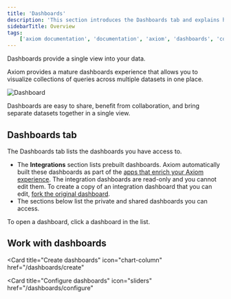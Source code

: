 ```yaml
---
title: 'Dashboards'
description: 'This section introduces the Dashboards tab and explains how to create your first dashboard.'
sidebarTitle: Overview
tags:
    ['axiom documentation', 'documentation', 'axiom', 'dashboards', 'collaboration', 'queries', 'visualizations', 'filters', 'charts', 'simple query builder', 'advanced query builder']
---
```


Dashboards provide a single view into your data.

Axiom provides a mature dashboards experience that allows you to visualize collections of queries across multiple datasets in one place.

<Frame caption="Dashboard">
  <img src="/doc-assets/shots/dashboards-introduction.png" alt="Dashboard" />
</Frame>

Dashboards are easy to share, benefit from collaboration, and bring separate datasets together in a single view.

## Dashboards tab

The Dashboards tab lists the dashboards you have access to.
- The **Integrations** section lists prebuilt dashboards. Axiom automatically built these dashboards as part of the [apps that enrich your Axiom experience](/apps/introduction). The integration dashboards are read-only and you cannot edit them. To create a copy of an integration dashboard that you can edit, [fork the original dashboard](/dashboards/configure#fork-dashboards).
- The sections below list the private and shared dashboards you can access.

To open a dashboard, click a dashboard in the list.

## Work with dashboards

<Card
  title="Create dashboards"
  icon="chart-column"
  href="/dashboards/create"
>
</Card>

<Card
  title="Configure dashboards"
  icon="sliders"
  href="/dashboards/configure"
>
</Card>